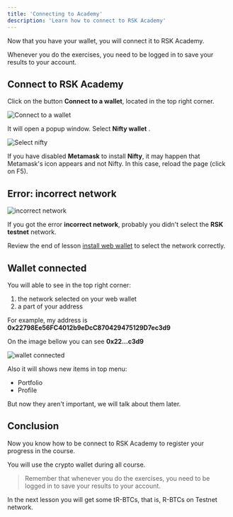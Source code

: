 ---
title: 'Connecting to Academy'
description: 'Learn how to connect to RSK Academy'
---

Now that you have your wallet, you will connect it to RSK Academy.

Whenever you do the exercises,
you need to be logged in to save your results to your account.

## Connect to RSK Academy

Click on the button **Connect to a wallet**, located in the top right corner.

![Connect to a wallet](/img/courses/dev/01/connecting-to-academy/image-01.png)

It will open a popup window. Select **Nifty wallet** .

![Select nifty](/img/courses/dev/01/connecting-to-academy/image-02.png)

If you have disabled **Metamask** to install **Nifty**,
it may happen that Metamask's icon appears and not Nifty.
In this case, reload the page (click on F5).

## Error: incorrect network

![incorrect network](/img/courses/dev/01/connecting-to-academy/image-04.png)

If you got the error **incorrect network**, 
probably you didn't select the **RSK testnet** network.

Review the end of lesson 
[install web wallet](/courses/dev/01/install-web-wallet)
to select the network correctly.

## Wallet connected

You will able to see in the top right corner:

1. the network selected on your web wallet
2. a part of your address

For example, my address is
**0x22798Ee56FC4012b9eDcC870429475129D7ec3d9**

On the image bellow you can see **0x22...c3d9**

![wallet connected](/img/courses/dev/01/connecting-to-academy/image-03.png)

Also it will shows new items in top menu:

- Portfolio
- Profile

But now they aren't important, we will talk about them later.

## Conclusion

Now you know how to be connect to RSK Academy to register your progress in the course.

You will use the crypto wallet during all course.

> Remember that whenever you do the exercises,
> you need to be logged in to save your results to your account.

In the next lesson you will get some tR-BTCs, that is, R-BTCs on Testnet network.
